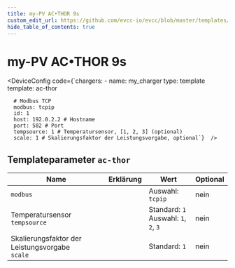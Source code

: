 ```yaml
---
title: my-PV AC•THOR 9s
custom_edit_url: https://github.com/evcc-io/evcc/blob/master/templates/definition/charger/ac-thor.yaml
hide_table_of_contents: true
---
```



# my-PV AC•THOR 9s

<DeviceFeatures features="sponsorship" />

<DeviceConfig code={`chargers:
    - name: my_charger
      type: template
      template: ac-thor
      
      # Modbus TCP
      modbus: tcpip
      id: 1
      host: 192.0.2.2 # Hostname
      port: 502 # Port
      tempsource: 1 # Temperatursensor, [1, 2, 3] (optional)
      scale: 1 # Skalierungsfaktor der Leistungsvorgabe, optional`}  />

## Templateparameter `ac-thor`

| Name | Erklärung | Wert | Optional |
|-----------|-----------|------|----------|
| `modbus` |  | Auswahl: `tcpip` | nein |
| Temperatursensor<br/>`tempsource` |  | Standard: `1`<br/>Auswahl: `1`, `2`, `3` | nein |
| Skalierungsfaktor der Leistungsvorgabe<br/>`scale` |  | Standard: `1` | nein |

<SponsorshipRequired />

